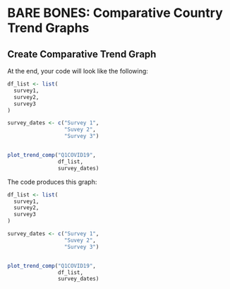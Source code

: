 # BARE BONES: Comparative Country Trend Graphs

## Create Comparative Trend Graph

At the end, your code will look like the following:

```r

df_list <- list(
  survey1,
  survey2,
  survey3
)

survey_dates <- c("Survey 1",
                  "Suvey 2",
                  "Survey 3")


plot_trend_comp("Q1COVID19",
                df_list,
                survey_dates)


```

The code produces this graph:

```r

df_list <- list(
  survey1,
  survey2,
  survey3
)

survey_dates <- c("Survey 1",
                  "Suvey 2",
                  "Survey 3")


plot_trend_comp("Q1COVID19",
                df_list,
                survey_dates)

```
